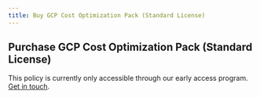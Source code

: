 ```yaml
---
title: Buy GCP Cost Optimization Pack (Standard License)
---
```


## Purchase GCP Cost Optimization Pack (Standard License)

This policy is currently only accessible through our early access program. [Get in touch](/contact-policies).
